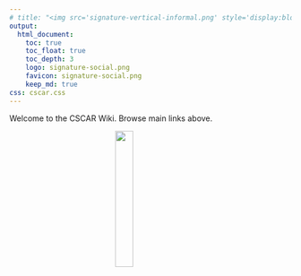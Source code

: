 ```yaml
---
# title: "<img src='signature-vertical-informal.png' style='display:block; margin: 0 auto;' width=25%> <br> CSCAR Resources" 
output: 
  html_document: 
    toc: true
    toc_float: true
    toc_depth: 3
    logo: signature-social.png
    favicon: signature-social.png
    keep_md: true
css: cscar.css
---
```


Welcome to the CSCAR Wiki. Browse main links above.

<img src='signature-vertical-informal.png' style='display:block; margin: 0 auto;' width=25%> <br>